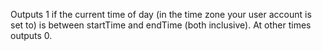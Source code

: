 Outputs 1 if the current time of day (in the time zone your user account is set to) is between <span class="highlight">startTime</span> and <span class="highlight">endTime</span> (both inclusive). At other times outputs 0.